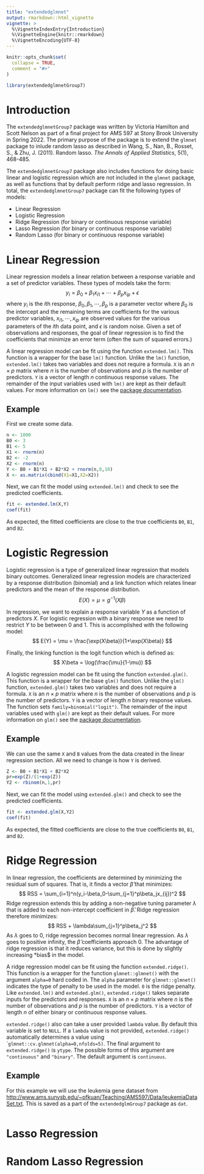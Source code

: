 ```yaml
---
title: "extendedglmnet"
output: rmarkdown::html_vignette
vignette: >
  %\VignetteIndexEntry{Introduction}
  %\VignetteEngine{knitr::rmarkdown}
  %\VignetteEncoding{UTF-8}
---
```


```r
knitr::opts_chunk$set(
  collapse = TRUE,
  comment = "#>"
)
```

```r
library(extendedglmnetGroup7)
```

# Introduction

The `extendedglmnetGroup7` package was written by Victoria Hamilton and Scott Nelson as part of a final project for AMS 597 at Stony Brook University in Spring 2022. The primary purpose of the package is to extend the `glmnet` package to inlude random lasso as described in Wang, S., Nan, B., Rosset, S., & Zhu, J. (2011). Random lasso. *The Annals of Applied Statistics*, 5(1), 468-485.

The `extendedglmnetGroup7` package also includes functions for doing basic linear and logistic regression which are not included in the `glmnet` package, as well as functions that by default perform ridge and lasso regression. In total, the `extendedglmnetGroup7` package can fit the following types of models:

- Linear Regression
- Logistic Regression
- Ridge Regression (for binary or continuous response variable)
- Lasso Regression (for binary or continuous response variable)
- Random Lasso (for binary or continuous response variable)

# Linear Regression

Linear regression models a linear relation between a response variable and a set of predictor variables. These types of models take the form: $$y_i = \beta_0 + \beta_1x_{i1} + \cdots + \beta_px_{ip}+\epsilon$$ where $y_i$ is the $i$th response, $\beta_0,\beta_1,\cdots,\beta_p$ is a parameter vector where $\beta_0$ is the intercept and the remaining terms are coefficients for the various predictor variables, $x_{i1},\cdots,x_{ip}$ are observed values for the various parameters of the $i$th data point, and $\epsilon$ is random noise. Given a set of observations and responses, the goal of linear regression is to find the coefficients that minimize an error term (often the sum of squared errors.)

A linear regression model can be fit using the function `extended.lm()`. This function is a wrapper for the base `lm()` function. Unlike the `lm()` function, `extended.lm()` takes two variables and does not require a formula. `X` is an $n\times p$ matrix where $n$ is the number of observations and $p$ is the number of predictors. `Y` is a vector of length $n$ continuous response values. The remainder of the input variables used with `lm()` are kept as their default values. For more information on `lm()` see the [package documentation](https://www.rdocumentation.org/packages/stats/versions/3.6.2/topics/lm).


## Example ##

First we create some data. 

```r
n <- 1000
B0 <- 3
B1 <- 5
X1 <- rnorm(n)
B2 <- -2
X2 <- rnorm(n)
Y <- B0 + B1*X1 + B2*X2 + rnorm(n,0,10)
X <- as.matrix(cbind(X1=X1,X2=X2))
```

Next, we can fit the model using `extended.lm()` and check to see the predicted coefficients.

```r
fit <- extended.lm(X,Y)
coef(fit)
```

As expected, the fitted coefficients are close to the true coefficients `B0`, `B1`, and `B2`.

# Logistic Regression

Logistic regression is a type of generalized linear regression that models binary outcomes. Generalized linear regression models are characterized by a response distribution (binomial) and a link function which relates linear predictors and the mean of the response distribution. $$ E(X) = \mu = g^{-1}(X\beta) $$

In regression, we want to explain a response variable $Y$ as a function of predictors $X$. For logistic regression with a binary response we need to restrict $Y$ to be between 0 and 1. This is accomplished with the following model: $$ E(Y) = \mu = \frac{\exp(X\beta)}{1+\exp(X\beta)} $$

Finally, the linking function is the logit function which is defined as: $$ X\beta = \log(\frac{\mu}{1-\mu}) $$

A logistic regression model can be fit using the function `extended.glm()`. This function is a wrapper for the base `glm()` function. Unlike the `glm()` function, `extended.glm()` takes two variables and does not require a formula. `X` is an $n\times p$ matrix where $n$ is the number of observations and $p$ is the number of predictors. `Y` is a vector of length $n$ binary response values. The function sets `family=binomial("logit")`. The remainder of the input variables used with `glm()` are kept as their default values. For more information on `glm()` see the [package documentation](https://www.rdocumentation.org/packages/stats/versions/3.6.2/topics/glm).

## Example ##

We can use the same `X` and `B` values from the data created in the linear regression section. All we need to change is how `Y` is derived.

```r
Z <- B0 + B1*X1 + B2*X2
pr=exp(Z)/(1+exp(Z))
Y2 <- rbinom(n,1,pr)
```

Next, we can fit the model using `extended.glm()` and check to see the predicted coefficients.

```r
fit <- extended.glm(X,Y2)
coef(fit)
```

As expected, the fitted coefficients are close to the true coefficients `B0`, `B1`, and `B2`.

# Ridge Regression

In linear regression, the coefficients are determined by minimizing the residual sum of squares. That is, it finds a vector $\hat{\beta}$ that minimizes: $$ RSS = \sum_{i=1}^n(y_i-\beta_0-\sum_{j=1}^p\beta_jx_{ij})^2 $$
Ridge regression extends this by adding a non-negative tuning parameter $\lambda$ that is added to each non-intercept coefficient in $\hat{\beta}$. Ridge regression therefore minimizes: $$ RSS + \lambda\sum_{j=1}^p\beta_j^2 $$ As $\lambda$ goes to 0, ridge regression becomes normal linear regression. As $\lambda$ goes to positive infinity, the $\hat{\beta}$ coefficients approach 0. The advantage of ridge regression is that it reduces variance, but this is done by slightly increasing *bias$ in the model. 

A ridge regression model can be fit using the function `extended.ridge()`. This function is a wrapper for the function `glmnet::glmnet()` with the argument `alpha=0` hard coded in. The `alpha` parameter for `glmnet::glmnet()` indicates the type of penalty to be used in the model. `0` is the ridge penalty. Like `extended.lm()` and `extended.glm()`, `extended.ridge()` takes separate inputs for the predictors and responses. `X` is an $n\times p$ matrix where $n$ is the number of observations and $p$ is the number of predictors. `Y` is a vector of length $n$ of either binary or continuous response values.

`extended.ridge()` also can take a user provided `lambda` value. By default this variable is set to `NULL`. If a `lambda` value is not provided, `extended.ridge()` automatically determines a value using ``glmnet::cv.glmnet(alpha=0,nfolds=5)`. The final argument to `extended.ridge()` is `ytype`. The possible forms of this argument are `"continuous"` and `"binary"`. The default argument is `continuous`. 

## Example ##

For this example we will use the leukemia gene dataset from [http://www.ams.sunysb.edu/~pfkuan/Teaching/AMS597/Data/leukemiaDataSet.txt](http://www.ams.sunysb.edu/~pfkuan/Teaching/AMS597/Data/leukemiaDataSet.txt). This is saved as a part of the `extendedglmGroup7` package as `dat`.

```r

```


# Lasso Regression

# Random Lasso Regression



